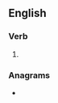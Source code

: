 ==English==

===Verb===
{{head|en|verb form}}

# {{en-past of|ray}}

===Anagrams===
* {{anagrams|en|a=adery|Ready|dayer|deary|deray|ready|yeard}}